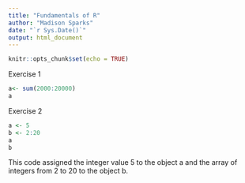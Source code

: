 ```yaml
---
title: "Fundamentals of R"
author: "Madison Sparks"
date: "`r Sys.Date()`"
output: html_document
---
```


```r
knitr::opts_chunk$set(echo = TRUE)
```

Exercise 1
```r
a<- sum(2000:20000)
a

```
Exercise 2

```r
a <- 5
b <- 2:20
a
b
```

This code assigned the integer value 5 to the object a and the array of integers from 2 to 20 to the object b.
